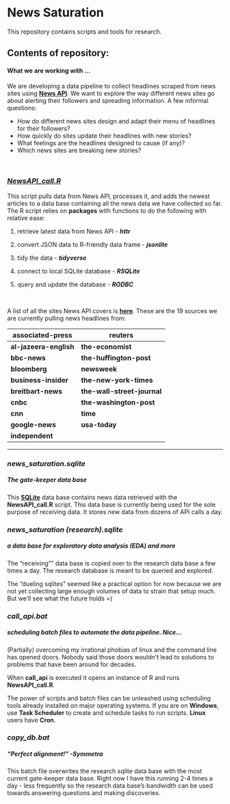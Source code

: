 # **News Saturation**

This repository contains scripts and tools for research.


## **Contents of repository**:

#### What we are working with ...

We are developing a data pipeline to collect headlines scraped from news sites using [**News API**](https://newsapi.org/). We want to explore the way different news sites go about alerting their followers and spreading information. A few informal questions:

* How do different news sites design and adapt their menu of headlines for their followers? 
* How quickly do sites update their headlines with new stories? 
* What feelings are the headlines designed to cause (if any)? 
* Which news sites are breaking new stories?

<br>

###  [***NewsAPI_call.R***](https://github.com/rampje/News-Saturation/blob/master/NewsAPI_call.R)
This script pulls data from News API, processes it, and adds the newest articles to a data base containing all the news data we have collected so far. The R script relies on **packages** with functions to do the following with relative ease:

1. retrieve latest data from News API - ***httr***

2. convert JSON data to R-friendly data frame - ***jsonlite***

3. tidy the data  - ***tidyverse***

4. connect to local SQLite database - ***RSQLite***

5. query and update the database - ***RODBC***

<br>

A list of all the sites News API covers is [**here**](https://newsapi.org/sources). These are the 19 sources we are currently pulling news headlines from:


 **associated-press**   | **reuters**
------------------------|------------------------
 **al-jazeera-english** | **the-economist**
 **bbc-news**           | **the-huffington-post**
 **bloomberg**          | **newsweek**
 **business-insider**   | **the-new-york-times**
 **breitbart-news**     | **the-wall-street-journal**
 **cnbc**               | **the-washington-post**
 **cnn**                | **time**
 **google-news**        | **usa-today**
 **independent**        | 
-------------------------------------------------

### ***news_saturation.sqlite***  
##### The **gate-keeper** data base
This [**SQLite**](https://www.sqlite.org/) data base contains news data retrieved with the **NewsAPI_call.R** script. This data base is currently being used for the sole purpose of receiving data. It stores new data from dozens of API calls a day.

### ***news_saturation (research).sqlite***   
##### a data base for **exploratory data analysis (EDA)** and more
The "receiving"" data base is copied over to the research data base a few times a day. The research database is meant to be queried and explored. 

The "dueling sqlites" seemed like a practical option for now because we are not yet collecting large enough volumes of data to strain that setup much. But we'll see what the future holds =)

### ***call_api.bat***
##### scheduling batch files to automate the data pipeline. *Nice*...
(Partially) overcoming my irrational phobias of linux and the command line has opened doors. Nobody said those doors wouldn't lead to solutions to problems that have been around for decades. 

When **call_api** is executed it opens an instance of R and runs **NewsAPI_call.R**. 

The power of scripts and batch files can be unleashed using scheduling tools already installed on major operating systems. If you are on **Windows**, use **Task Scheduler** to create and schedule tasks to run scripts. **Linux** users have **Cron**. 

### ***copy_db.bat***
##### "Perfect alignment!" -Symmetra
This batch file overwrites the research sqlite data base with the most current gate-keeper data base.  Right now I have this running 2-4 times a day - less frequently so the research data base's bandwidth can be used towards answering questions and making discoveries.





